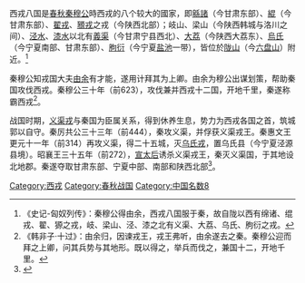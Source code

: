 西戎八国是[[春秋|春秋]][[秦穆公|秦穆公]]時西戎的八个较大的國家，即[[緜諸|緜諸]]（今甘肃东部）、[[緄戎|緄]]（今甘肃东部）、[[翟戎|翟戎]]、[[豲戎|豲戎]]之戎（今陕西北部）；岐山、梁山（今陕西韩城与洛川之间）、[[泾水|泾水]]、[[漆水|漆水]]以北有[[義渠|義渠]]（今甘肃宁县西北）、[[大荔之戎|大荔]]（今陕西大荔东）、[[烏氏|烏氏]]（今宁夏南部、甘肃东部）、[[朐衍国|朐衍]]（今宁夏[[盐池|盐池]]一带），皆位於[[陇山|陇山]]（今[[六盘山|六盘山]]）附近。<ref>《史记-匈奴列传》：秦穆公得由余，西戎八国服于秦，故自陇以西有绵诸、绲戎、翟、獂之戎，岐、梁山、泾、漆之北有义渠、大荔、乌氏、朐衍之戎。</ref>

秦穆公知戎国大夫[[由余|由余]]有才能，遂用计拜其为上卿。由余为穆公出谋划策，帮助秦国攻伐西戎。秦穆公三十年（前623），攻伐兼并西戎十二国，开地千里，秦遂称霸西戎<ref>《韩非子·十过》：由余归，因谏戎王，戎王弗听，由余遂去之秦。秦穆公迎而拜之上卿，问其兵势与其地形。既以得之，举兵而伐之，兼国十二，开地千里。</ref>。

战国时期，[[义渠戎|义渠戎]]与秦国为臣属关系，得到休养生息，势力为西戎各国之首，筑城郭以自守。秦厉共公三十三年（前444），秦攻义渠，并俘获义渠戎王。秦惠文王更元十一年（前314）再攻义渠，得二十五城，灭[[烏氏|乌氏戎]]，置乌氏县（今宁夏泾源县境）。昭襄王三十五年（前272），[[宣太后|宣太后]]诱杀义渠戎王，秦灭义渠国，于其地设北地郡。秦遂夺取甘肃东部、宁夏中部、南部和陕西北部<ref>{{cite web |title=历史沿革 |url=http://www.pengyang.gov.cn/zjpy/pygk/201103/t20110316_388683.html |website=彭阳县人民政府 |accessdate=2020-07-15}}</ref>。

[[Category:西戎|Category:西戎]]
[[Category:春秋战国|Category:春秋战国]]
[[Category:中国名数8|Category:中国名数8]]